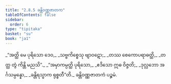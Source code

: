 ```yaml
---
title: "2.8.5 ခန္တိဝဏ္ဏဇာတက"
tableOfContents: false
sidebar:
  order: 6
type: "tipitaka"
basket: "su"
book: "ja1"
---
```



<DynamicBreadcrumb />

<Division number="149" book="ja1">

<Paragraph number="582" type="verses" book="ja1">
_“အတ္ထိ မေ ပုရိသော ဒေဝ,_  
_သဗ္ဗကိစ္စေသု ဗျာဝဋော;_  
_တဿ စေကောပရာဓတ္ထိ,_  
_တတ္ထ တွံ ကိန္တိ မညသိ”._  

</Paragraph>

</Division>
<Division number="150" book="ja1">

<Paragraph number="583" type="verses" book="ja1">
_“အမှာကမ္ပတ္ထိ ပုရိသော,_  
_ဧဒိသော ဣဓ ဝိဇ္ဇတိ;_  
_ဒုလ္လဘော အင်္ဂသမ္ပန္နော,_  
_ခန္တိရသ္မာက ရုစ္စတီ”တိ._  


</Paragraph>
</Division>

<Paragraph number="584" type="center" book="ja1">
ခန္တိဝဏ္ဏဇာတကံ ပဉ္စမံ.
</Paragraph>